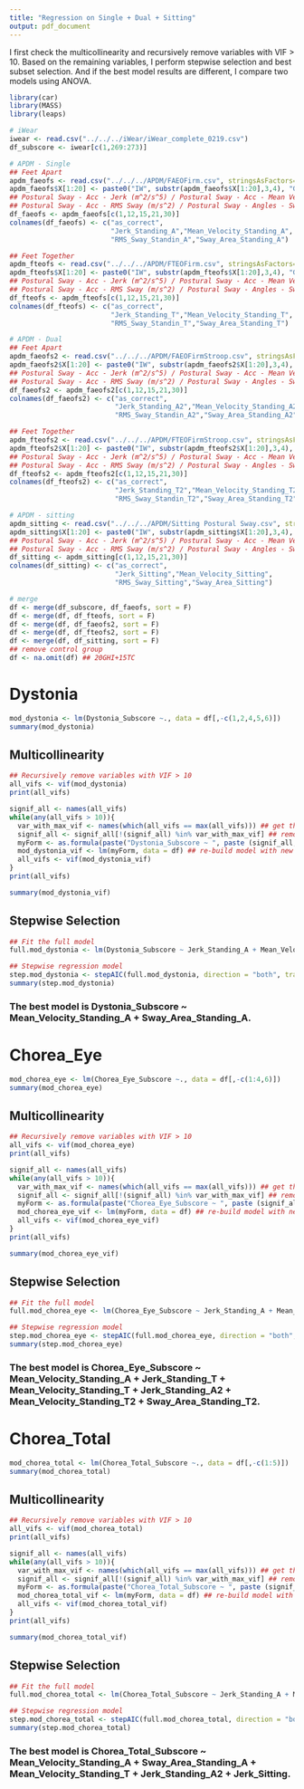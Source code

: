 ```yaml
---
title: "Regression on Single + Dual + Sitting"
output: pdf_document
---
```


I first check the multicollinearity and recursively remove variables with VIF > 10. Based on the remaining variables, I perform stepwise selection and best subset selection. And if the best model results are different, I compare two models using ANOVA.

```r
library(car)
library(MASS)
library(leaps)
```

```r
# iWear
iwear <- read.csv("../../../iWear/iWear_complete_0219.csv")
df_subscore <- iwear[c(1,269:273)]

# APDM - Single
## Feet Apart
apdm_faeofs <- read.csv("../../../APDM/FAEOFirm.csv", stringsAsFactors=FALSE)
apdm_faeofs$X[1:20] <- paste0("IW", substr(apdm_faeofs$X[1:20],3,4), "GHI")
## Postural Sway - Acc - Jerk (m^2/s^5) / Postural Sway - Acc - Mean Velocity (m/s)
## Postural Sway - Acc - RMS Sway (m/s^2) / Postural Sway - Angles - Sway Area (degrees^2)
df_faeofs <- apdm_faeofs[c(1,12,15,21,30)]
colnames(df_faeofs) <- c("as_correct",
                         "Jerk_Standing_A","Mean_Velocity_Standing_A",
                         "RMS_Sway_Standin_A","Sway_Area_Standing_A")

## Feet Together
apdm_fteofs <- read.csv("../../../APDM/FTEOFirm.csv", stringsAsFactors=FALSE)
apdm_fteofs$X[1:20] <- paste0("IW", substr(apdm_fteofs$X[1:20],3,4), "GHI")
## Postural Sway - Acc - Jerk (m^2/s^5) / Postural Sway - Acc - Mean Velocity (m/s)
## Postural Sway - Acc - RMS Sway (m/s^2) / Postural Sway - Angles - Sway Area (degrees^2)
df_fteofs <- apdm_fteofs[c(1,12,15,21,30)]
colnames(df_fteofs) <- c("as_correct",
                         "Jerk_Standing_T","Mean_Velocity_Standing_T",
                         "RMS_Sway_Standin_T","Sway_Area_Standing_T")

# APDM - Dual
## Feet Apart
apdm_faeofs2 <- read.csv("../../../APDM/FAEOFirmStroop.csv", stringsAsFactors=FALSE)
apdm_faeofs2$X[1:20] <- paste0("IW", substr(apdm_faeofs2$X[1:20],3,4), "GHI")
## Postural Sway - Acc - Jerk (m^2/s^5) / Postural Sway - Acc - Mean Velocity (m/s)
## Postural Sway - Acc - RMS Sway (m/s^2) / Postural Sway - Angles - Sway Area (degrees^2)
df_faeofs2 <- apdm_faeofs2[c(1,12,15,21,30)]
colnames(df_faeofs2) <- c("as_correct",
                          "Jerk_Standing_A2","Mean_Velocity_Standing_A2",
                          "RMS_Sway_Standin_A2","Sway_Area_Standing_A2")

## Feet Together
apdm_fteofs2 <- read.csv("../../../APDM/FTEOFirmStroop.csv", stringsAsFactors=FALSE)
apdm_fteofs2$X[1:20] <- paste0("IW", substr(apdm_fteofs2$X[1:20],3,4), "GHI")
## Postural Sway - Acc - Jerk (m^2/s^5) / Postural Sway - Acc - Mean Velocity (m/s)
## Postural Sway - Acc - RMS Sway (m/s^2) / Postural Sway - Angles - Sway Area (degrees^2)
df_fteofs2 <- apdm_fteofs2[c(1,12,15,21,30)]
colnames(df_fteofs2) <- c("as_correct",
                          "Jerk_Standing_T2","Mean_Velocity_Standing_T2",
                          "RMS_Sway_Standin_T2","Sway_Area_Standing_T2")

# APDM - sitting
apdm_sitting <- read.csv("../../../APDM/Sitting Postural Sway.csv", stringsAsFactors=FALSE)
apdm_sitting$X[1:20] <- paste0("IW", substr(apdm_sitting$X[1:20],3,4), "GHI")
## Postural Sway - Acc - Jerk (m^2/s^5) / Postural Sway - Acc - Mean Velocity (m/s)
## Postural Sway - Acc - RMS Sway (m/s^2) / Postural Sway - Angles - Sway Area (degrees^2)
df_sitting <- apdm_sitting[c(1,12,15,21,30)]
colnames(df_sitting) <- c("as_correct",
                          "Jerk_Sitting","Mean_Velocity_Sitting",
                          "RMS_Sway_Sitting","Sway_Area_Sitting")

# merge
df <- merge(df_subscore, df_faeofs, sort = F)
df <- merge(df, df_fteofs, sort = F)
df <- merge(df, df_faeofs2, sort = F) 
df <- merge(df, df_fteofs2, sort = F)
df <- merge(df, df_sitting, sort = F) 
## remove control group
df <- na.omit(df) ## 20GHI+15TC
```

# Dystonia
```r
mod_dystonia <- lm(Dystonia_Subscore ~., data = df[,-c(1,2,4,5,6)])
summary(mod_dystonia)
```

## Multicollinearity
```r
## Recursively remove variables with VIF > 10
all_vifs <- vif(mod_dystonia)
print(all_vifs)

signif_all <- names(all_vifs)
while(any(all_vifs > 10)){
  var_with_max_vif <- names(which(all_vifs == max(all_vifs))) ## get the var with max VIF
  signif_all <- signif_all[!(signif_all) %in% var_with_max_vif] ## remove
  myForm <- as.formula(paste("Dystonia_Subscore ~ ", paste (signif_all, collapse=" + "), sep="")) ## new formula
  mod_dystonia_vif <- lm(myForm, data = df) ## re-build model with new formula
  all_vifs <- vif(mod_dystonia_vif)
}
print(all_vifs)

summary(mod_dystonia_vif)
```

## Stepwise Selection
```r
## Fit the full model
full.mod_dystonia <- lm(Dystonia_Subscore ~ Jerk_Standing_A + Mean_Velocity_Standing_A + Sway_Area_Standing_A + Jerk_Standing_T + Mean_Velocity_Standing_T + Jerk_Standing_A2 + Mean_Velocity_Standing_T2 + Sway_Area_Standing_T2 + Jerk_Sitting + Mean_Velocity_Sitting, data = df)

## Stepwise regression model
step.mod_dystonia <- stepAIC(full.mod_dystonia, direction = "both", trace = FALSE)
summary(step.mod_dystonia)
```
### The best model is Dystonia_Subscore ~ Mean_Velocity_Standing_A + Sway_Area_Standing_A.

# Chorea_Eye
```r
mod_chorea_eye <- lm(Chorea_Eye_Subscore ~., data = df[,-c(1:4,6)])
summary(mod_chorea_eye)
```

## Multicollinearity
```r
## Recursively remove variables with VIF > 10
all_vifs <- vif(mod_chorea_eye)
print(all_vifs)

signif_all <- names(all_vifs)
while(any(all_vifs > 10)){
  var_with_max_vif <- names(which(all_vifs == max(all_vifs))) ## get the var with max VIF
  signif_all <- signif_all[!(signif_all) %in% var_with_max_vif] ## remove
  myForm <- as.formula(paste("Chorea_Eye_Subscore ~ ", paste (signif_all, collapse=" + "), sep=""))  ## new formula
  mod_chorea_eye_vif <- lm(myForm, data = df) ## re-build model with new formula
  all_vifs <- vif(mod_chorea_eye_vif)
}
print(all_vifs)

summary(mod_chorea_eye_vif)
```

## Stepwise Selection
```r
## Fit the full model
full.mod_chorea_eye <- lm(Chorea_Eye_Subscore ~ Jerk_Standing_A + Mean_Velocity_Standing_A + Sway_Area_Standing_A + Jerk_Standing_T + Mean_Velocity_Standing_T + Jerk_Standing_A2 + Mean_Velocity_Standing_T2 + Sway_Area_Standing_T2 + Jerk_Sitting + Mean_Velocity_Sitting, data = df)

## Stepwise regression model
step.mod_chorea_eye <- stepAIC(full.mod_chorea_eye, direction = "both", trace = FALSE)
summary(step.mod_chorea_eye)
```
### The best model is Chorea_Eye_Subscore ~ Mean_Velocity_Standing_A + Jerk_Standing_T + Mean_Velocity_Standing_T + Jerk_Standing_A2 + Mean_Velocity_Standing_T2 + Sway_Area_Standing_T2.

# Chorea_Total
```r
mod_chorea_total <- lm(Chorea_Total_Subscore ~., data = df[,-c(1:5)])
summary(mod_chorea_total)
```

## Multicollinearity
```r
## Recursively remove variables with VIF > 10
all_vifs <- vif(mod_chorea_total)
print(all_vifs)

signif_all <- names(all_vifs)
while(any(all_vifs > 10)){
  var_with_max_vif <- names(which(all_vifs == max(all_vifs))) ## get the var with max VIF
  signif_all <- signif_all[!(signif_all) %in% var_with_max_vif] ## remove
  myForm <- as.formula(paste("Chorea_Total_Subscore ~ ", paste (signif_all, collapse=" + "), sep=""))  ## new formula
  mod_chorea_total_vif <- lm(myForm, data = df) ## re-build model with new formula
  all_vifs <- vif(mod_chorea_total_vif)
}
print(all_vifs)

summary(mod_chorea_total_vif)
```

## Stepwise Selection
```r
## Fit the full model
full.mod_chorea_total <- lm(Chorea_Total_Subscore ~ Jerk_Standing_A + Mean_Velocity_Standing_A + Sway_Area_Standing_A + Jerk_Standing_T + Mean_Velocity_Standing_T + Jerk_Standing_A2 + Mean_Velocity_Standing_T2 + Sway_Area_Standing_T2 + Jerk_Sitting + Mean_Velocity_Sitting, data = df)

## Stepwise regression model
step.mod_chorea_total <- stepAIC(full.mod_chorea_total, direction = "both", trace = FALSE)
summary(step.mod_chorea_total)
```
### The best model is Chorea_Total_Subscore ~ Mean_Velocity_Standing_A + Sway_Area_Standing_A + Mean_Velocity_Standing_T + Jerk_Standing_A2 + Jerk_Sitting.